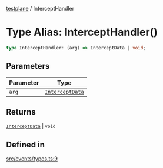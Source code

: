 [testplane](../README.mdx) / InterceptHandler

# Type Alias: InterceptHandler()

```ts
type InterceptHandler: (arg) => InterceptData | void;
```

## Parameters

| Parameter | Type |
| ------ | ------ |
| `arg` | [`InterceptData`](../interfaces/InterceptData.mdx) |

## Returns

[`InterceptData`](../interfaces/InterceptData.mdx) \| `void`

## Defined in

[src/events/types.ts:9](https://github.com/gemini-testing/testplane/blob/57d0b182c37e21d8bdf52acbb137a028841767af/src/events/types.ts#L9)
